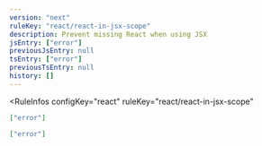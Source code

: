 ```yaml
---
version: "next"
ruleKey: "react/react-in-jsx-scope"
description: Prevent missing React when using JSX
jsEntry: ["error"]
previousJsEntry: null
tsEntry: ["error"]
previousTsEntry: null
history: []
---
```


<RuleInfos 
  configKey="react" 
  ruleKey="react/react-in-jsx-scope" 
>

```json
["error"]
```

```json
["error"]
```

</RuleInfos>
